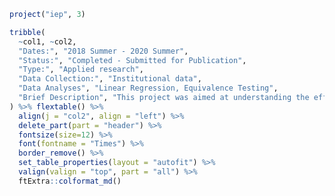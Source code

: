 
```r
project("iep", 3)
```

```r
tribble(
  ~col1, ~col2,
  "Dates:", "2018 Summer - 2020 Summer",
  "Status:", "Completed - Submitted for Publication",
  "Type:", "Applied research",
  "Data Collection:", "Institutional data",
  "Data Analyses", "Linear Regression, Equivalence Testing",
  "Brief Description", "This project was aimed at understanding the effectiveness of UTK's Intensive English Program by comparing its students who matriculated to UTK with students who entered UTK directly due to higher language proficiency scores. The final manuscript was submitted to *TESOL Quarterly* and has undergone one revise and resubmit."
) %>% flextable() %>%
  align(j = "col2", align = "left") %>%
  delete_part(part = "header") %>%
  fontsize(size=12) %>%
  font(fontname = "Times") %>%
  border_remove() %>%
  set_table_properties(layout = "autofit") %>%
  valign(valign = "top", part = "all") %>%
  ftExtra::colformat_md()
```

\newline
